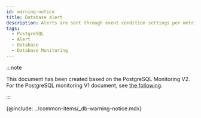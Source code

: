 ```yaml
---
id: warning-notice
title: Database alert
description: Alerts are sent through event condition settings per metric in the database.
tags:
  - PostgreSQL
  - Alert
  - Database
  - Database Monitoring
---
```


:::note

This document has been created based on the PostgreSQL Monitoring V2. For the PostgreSQL monitoring V1 document, see [the following](../postgresql-v1/warning-notice).

:::

{@include: ../common-items/_db-warning-notice.mdx}
